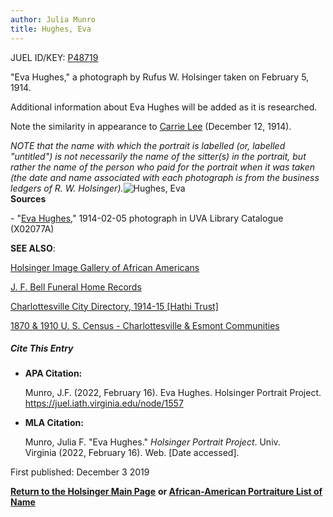 ```yaml
---
author: Julia Munro
title: Hughes, Eva
---
```

JUEL ID/KEY: [P48719](http://juel.iath.virginia.edu/public_person?person=48719 "P48719")

"Eva Hughes," a photograph by Rufus W. Holsinger taken on February 5, 1914.

Additional information about Eva Hughes will be added as it is researched.

Note the similarity in appearance to [Carrie Lee](http://juel.iath.virginia.edu/node/1687 "Lee, Carrie") (December 12, 1914). 

_NOTE that the name with which the portrait is labelled (or, labelled "untitled") is not necessarily the name of the sitter(s) in the portrait, but rather the name of the person who paid for the portrait when it was taken (the date and name associated with each photograph is from the business ledgers of R. W. Holsinger)._![Hughes, Eva](https://iiif.lib.virginia.edu/iiif/uva-lib:1041708/full/1000,1337/0/default.jpg "Hughes, Eva")  
**Sources**

\- "[Eva Hughes](https://search.lib.virginia.edu/catalog/uva-lib:1041708#?c=0&m=0&s=0&cv=0&xywh=-1308%2C-1%2C5391%2C3997 "Hughs, Eva")," 1914-02-05 photograph in UVA Library Catalogue (X02077A)

**SEE ALSO**:

[Holsinger Image Gallery of African Americans](http://rwholsingerphotos.org/images.php "Holsinger Image Gallery of African Americans")

[J. F. Bell Funeral Home Records](http://www2.vcdh.virginia.edu/afam/raceandplace/perl_scripts/funeral_search.html "J. F. Bell Funeral Home Database")

[Charlottesville City Directory, 1914-15 \[Hathi Trust\]](https://catalog.hathitrust.org/Record/101954103 "Charlottesville City Directory, 1914-15") 

[1870 & 1910 U. S. Census - Charlottesville & Esmont Communities](http://www2.vcdh.virginia.edu/afam/raceandplace/census/search_both.html "1870 & 1910 U. S. Census: Charlottesville and Esmont Communities")

##### **Cite This Entry**

*   **APA Citation:**
    
    Munro, J.F. (2022, February 16). Eva Hughes. Holsinger Portrait Project. https://juel.iath.virginia.edu/node/1557
    
*   **MLA Citation:**
    
    Munro, Julia F. "Eva Hughes." _Holsinger Portrait Project_. Univ. Virginia (2022, February 16). Web. \[Date accessed\].
    

  
First published: December 3 2019

[**Return to the Holsinger Main Page**](http://juel.iath.virginia.edu/node/980) **or [African-American Portraiture List of Name](http://juel.iath.virginia.edu/node/996)**
